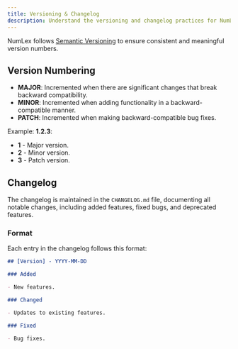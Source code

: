 ```yaml
---
title: Versioning & Changelog
description: Understand the versioning and changelog practices for NumLex.
---
```


NumLex follows [Semantic Versioning](https://semver.org/) to ensure consistent and meaningful version numbers.

## Version Numbering

- **MAJOR**: Incremented when there are significant changes that break backward compatibility.
- **MINOR**: Incremented when adding functionality in a backward-compatible manner.
- **PATCH**: Incremented when making backward-compatible bug fixes.

Example: **1.2.3**:

- **1** - Major version.
- **2** - Minor version.
- **3** - Patch version.

## Changelog

The changelog is maintained in the `CHANGELOG.md` file, documenting all notable changes, including added features, fixed bugs, and deprecated features.

### Format

Each entry in the changelog follows this format:

```markdown
## [Version] - YYYY-MM-DD

### Added

- New features.

### Changed

- Updates to existing features.

### Fixed

- Bug fixes.
```
